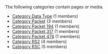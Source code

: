 <!-- DO NOT EDIT THIS FILE, CODE AUTOMATICALLY GENERATED BY category.sh -->
The following categories contain pages or media.
* [[Category Data Type]] (1 members)
* [[Category Packet]] (3 members)
* [[Category Packet 194]] (1 members)
* [[Category Packet 317]] (1 members)
* [[Category Packet 474]] (1 members)
* [[Category RS2]] (4 members)
* [[Category RSC]] (5 members)
